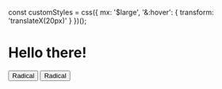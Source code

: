 const customStyles = css({
    mx: '$large',
    '&:hover': {
        transform: 'translateX(20px)'
    }
})();


# Hello there!

<Button>Radical</Button>
<Button className={customStyles}>Radical</Button>